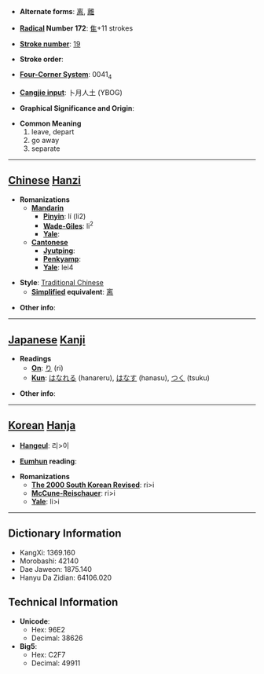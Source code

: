 * '''Alternate forms''': [[离]], [[離]]

* '''[[Wiktionary:Chinese radical index| Radical]] Number 172''': [[Wiktionary:Chinese radical index 隹|隹]]+11 strokes

* '''[[Wiktionary:Chinese total strokes index|Stroke number]]''': [[Wiktionary:Chinese total strokes index 19|19]]

* '''Stroke order''': 

* '''[[Wiktionary:Chinese four corner index|Four-Corner System]]''': 0041<sub>4</sub>

* '''[[Wiktionary:Chinese Cangjie index|Cangjie input]]''': 卜月人土 (YBOG)

* '''Graphical Significance and Origin''': 

* '''Common Meaning'''
*#leave, depart
*# go away
*# separate


----

== [[Chinese]] [[Hanzi]] ==

* '''Romanizations'''
** '''[[Mandarin]]'''
*** '''[[Pinyin]]''': lí (li2)
*** '''[[Wade-Giles]]''': li<sup>2</sup>
*** '''[[Yale]]''': 
** '''[[Cantonese]]'''
*** '''[[Jyutping]]''':
*** '''[[Penkyamp]]''': 
*** '''[[Yale]]''': lei4

* '''Style''': [[Traditional Chinese]] 
** '''[[Simplified Chinese|Simplified]] equivalent''': [[离]]

* '''Other info''': 

----

== [[Japanese]] [[Kanji]] ==

* '''Readings'''
** '''[[On]]''': [[り]] (ri)
** '''[[Kun]]''': [[はなれる]] (hanareru), [[はなす]] (hanasu), [[つく]] (tsuku)

* '''Other info''':  

----

== [[Korean]] [[Hanja]] ==

* '''[[Hangeul]]''': 리>이

* '''[[Eumhun]] reading''': 

* '''Romanizations'''
** '''[[The 2000 South Korean Revised Romanization|The 2000 South Korean Revised]]''': ri>i
** '''[[McCune-Reischauer]]''': ri>i
** '''[[Yale]]''': li>i

----

== Dictionary Information ==

* KangXi: 1369.160
* Morobashi: 42140
* Dae Jaweon: 1875.140
* Hanyu Da Zidian: 64106.020

== Technical Information ==

* '''Unicode''':
** Hex: 96E2
** Decimal: 38626
* '''Big5''':
** Hex: C2F7
** Decimal: 49911